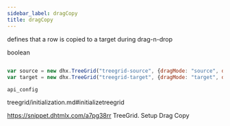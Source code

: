 ```yaml
---
sidebar_label: dragCopy
title: dragCopy
---
```



          


<Short>
 
defines that a row is copied to a target during drag-n-drop





</Short>



<Type>
 boolean


</Type>


~~~js
 
var source = new dhx.TreeGrid("treegrid-source", {dragMode: "source", dragCopy: true});
var target = new dhx.TreeGrid("treegrid-target", {dragMode: "target", dragCopy: true});


~~~
	api_config

<Descr>
 


</Descr>


 treegrid/initialization.md#initializetreegrid

 https://snippet.dhtmlx.com/a7pg38rr	TreeGrid. Setup Drag Copy